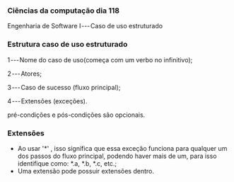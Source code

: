 




### Ciências da computação dia 118

Engenharia de Software I --- Caso de uso estruturado

### Estrutura caso de uso estruturado

1 --- Nome do caso de uso(começa com um verbo no infinitivo);

2 --- Atores;

3 --- Caso de sucesso (fluxo principal);

4 --- Extensões (exceções).

pré-condições e pós-condições são opcionais.








### Extensões

-   Ao usar '\*' , isso significa que essa exceção funciona para
    qualquer um dos passos do fluxo principal, podendo haver mais de um,
    para isso identifique como: \*.a, \*.b, \*.c, etc.;
-   Uma extensão pode possuir extensões dentro.


